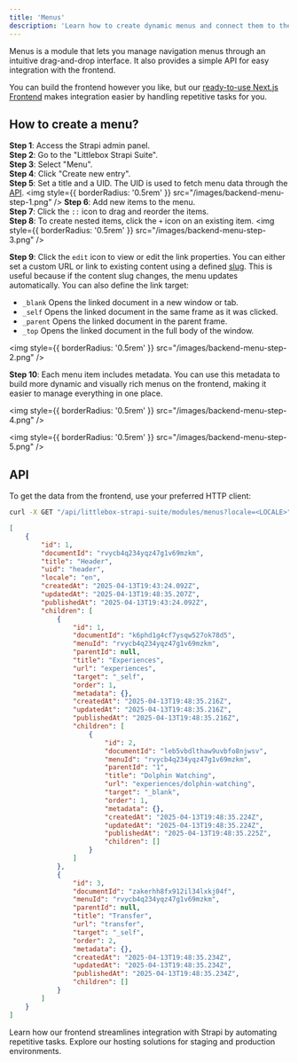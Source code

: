 ```yaml
---
title: 'Menus'
description: 'Learn how to create dynamic menus and connect them to the frontend using the API'
---
```


Menus is a module that lets you manage navigation menus through an intuitive drag-and-drop interface.
It also provides a simple API for easy integration with the frontend.

You can build the frontend however you like, but our [ready-to-use Next.js Frontend](/frontend/introduction) makes integration easier by handling repetitive tasks for you.

## How to create a menu?

**Step 1**: Access the Strapi admin panel.\
**Step 2**: Go to the "Littlebox Strapi Suite".\
**Step 3**: Select "Menu".\
**Step 4**: Click "Create new entry".\
**Step 5**: Set a title and a UID. The UID is used to fetch menu data through the [API](/backend/guides/menus#api).
<img
  style={{ borderRadius: '0.5rem' }}
  src="/images/backend-menu-step-1.png"
/>
**Step 6**: Add new items to the menu.\
**Step 7**: Click the `::` icon to drag and reorder the items.\
**Step 8**: To create nested items, click the `+` icon on an existing item.
<img
  style={{ borderRadius: '0.5rem' }}
  src="/images/backend-menu-step-3.png"
/>

**Step 9**: Click the `edit` icon to view or edit the link properties. You can either set a custom URL or link to existing content using a defined [slug](/backend/guides/slug). This is useful because if the content slug changes, the menu updates automatically. You can also define the link target:
- `_blank` Opens the linked document in a new window or tab.
- `_self`	Opens the linked document in the same frame as it was clicked.
- `_parent`	Opens the linked document in the parent frame.
- `_top` Opens the linked document in the full body of the window.

<img
  style={{ borderRadius: '0.5rem' }}
  src="/images/backend-menu-step-2.png"
/>

**Step 10**: Each menu item includes metadata. You can use this metadata to build more dynamic and visually rich menus on the frontend, making it easier to manage everything in one place.

<img
  style={{ borderRadius: '0.5rem' }}
  src="/images/backend-menu-step-4.png"
/>

<img
  style={{ borderRadius: '0.5rem' }}
  src="/images/backend-menu-step-5.png"
/>

## API

To get the data from the frontend, use your preferred HTTP client:
```bash
curl -X GET "/api/littlebox-strapi-suite/modules/menus?locale=<LOCALE>"
```
```json
[
    {
        "id": 1,
        "documentId": "rvycb4q234yqz47g1v69mzkm",
        "title": "Header",
        "uid": "header",
        "locale": "en",
        "createdAt": "2025-04-13T19:43:24.092Z",
        "updatedAt": "2025-04-13T19:48:35.207Z",
        "publishedAt": "2025-04-13T19:43:24.092Z",
        "children": [
            {
                "id": 1,
                "documentId": "k6phd1g4cf7ysqw527ok78d5",
                "menuId": "rvycb4q234yqz47g1v69mzkm",
                "parentId": null,
                "title": "Experiences",
                "url": "experiences",
                "target": "_self",
                "order": 1,
                "metadata": {},
                "createdAt": "2025-04-13T19:48:35.216Z",
                "updatedAt": "2025-04-13T19:48:35.216Z",
                "publishedAt": "2025-04-13T19:48:35.216Z",
                "children": [
                    {
                        "id": 2,
                        "documentId": "leb5vbdlthaw9uvbfo8njwsv",
                        "menuId": "rvycb4q234yqz47g1v69mzkm",
                        "parentId": "1",
                        "title": "Dolphin Watching",
                        "url": "experiences/dolphin-watching",
                        "target": "_blank",
                        "order": 1,
                        "metadata": {},
                        "createdAt": "2025-04-13T19:48:35.224Z",
                        "updatedAt": "2025-04-13T19:48:35.224Z",
                        "publishedAt": "2025-04-13T19:48:35.225Z",
                        "children": []
                    }
                ]
            },
            {
                "id": 3,
                "documentId": "zakerhh8fx912il34lxkj04f",
                "menuId": "rvycb4q234yqz47g1v69mzkm",
                "parentId": null,
                "title": "Transfer",
                "url": "transfer",
                "target": "_self",
                "order": 2,
                "metadata": {},
                "createdAt": "2025-04-13T19:48:35.234Z",
                "updatedAt": "2025-04-13T19:48:35.234Z",
                "publishedAt": "2025-04-13T19:48:35.234Z",
                "children": []
            }
        ]
    }
]
```

<CardGroup cols={2}>
  <Card
    title="Frontend"
    icon="code"
    href="/frontend/introduction"
  >
    Learn how our frontend streamlines integration with Strapi by automating repetitive tasks.
  </Card>
  <Card
    title="Hosting"
    icon="code"
    href="/hosting/plans"
  >
    Explore our hosting solutions for staging and production environments.
  </Card>
</CardGroup>